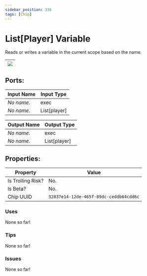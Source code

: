 ```yaml
---
sidebar_position: 336
tags: [Chip]
---
```


# List[Player] Variable


Reads or writes a variable in the current scope based on the name.

| ![](https://images-ext-2.discordapp.net/external/MPmIaQzlEPmgGWlgi-WxBBXt0Bjv_zWPkg1y1f_sy3s/https/www.recroomcircuits.com/image/circuit/absolute-value?width=206&height=108) |
|-----|

## Ports:

| Input Name | Input Type |
|-----------|-----------|
| *No name.* | exec |
| *No name.* | List[player] |

| Output Name | Output Type |
|-----------|-----------|
| *No name.* | exec |
| *No name.* | List[player] |

## Properties:

| Property  | Value |
|-------------------|-----------|
| Is Trolling Risk? | No. |
| Is Beta? | No. |
| Chip UUID | `32837e14-12de-465f-89dc-ceddb64cdd6c` |

### Uses

None so far!

### Tips

None so far!

### Issues

None so far!